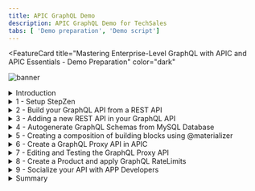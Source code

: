 ```yaml
---
title: APIC GraphQL Demo
description: APIC GraphQL Demo for TechSales
tabs: [ 'Demo preparation', 'Demo script']
---
```



<FeatureCard
  title="Mastering Enterprise-Level GraphQL with APIC and APIC Essentials - Demo Preparation"
  color="dark"
  >

![banner](./images/banner.png)

</FeatureCard>

<span id="place1"></span>

<details>

<summary>Introduction</summary>
<br/>
The rising adoption of hybrid cloud has resulted in data stored everywhere – in different types of data stores likes data warehouses, lakes, and lakehouses as well as across different clouds and on-premises environments. APIs serve as the essential connector between different data sources and applications, which means that businesses are relying on and creating more APIs than ever before to get the data they need to power their applications and experiences.
<br/><br/>
GraphQL has rapidly become a go-to query language for companies to interact with their data and is emerging as a new standard for APIs, layering upon the investments in REST APIs and data systems. While GraphQL APIs are significantly easier for the application teams to consume, they can represent a challenge to the API Provider teams tasked with building them.  We believe that APIs built declaratively are simply better - leading to first implementation with fewer lines of clean code, faster time to deploy, and APIs with built-in performance, cost, and reliability optimizations.
<br/><br/>
Our company decided to invest in GraphQL as a new standard for APIs. GraphQL is a query language for APIs that gives an application client greater control over what data it retrieves in an API request when compared with a REST API request.
<br/><br/>
We would like to explore an easier way for developers to build GraphQL APIs, consuming data stored everywhere. Take an e-commerce application for example. With a single call, GraphQL can merge data that is found in different subsystems, like customer information, order numbers, and delivery status, and return it in an expected format. While GraphQL APIs are significantly easier for the application teams to consume, they can represent a challenge to the API teams tasked with building them, securing them, socializing them, and managing them. To ease the process of building these APIs, we would like to explore a way to create GraphQL APIs using a declarative approach for federated access to data.
<br/><br/>
On the other hand, our Development's team is having problems managing the use of GraphQL APIs in your company, including rate limits, API lifecycle, security and how to socialize these APIs with our developers ecosystem.
<br/><br/>
In this demo we will learn how to move from Zero to Enterprise in the GraphQL domain. Initially we will learn how to use API Connect Essentials (StepZen) to create a a federated GraphQL API by pulling data from disparate sources (REST API and MySQL). After that you will use IBM API Connect to create a GraphQL API proxy definition that proxies a backend GraphQL server from StepZen, and to define rate limiting controls that reflect the amount of data that is returned from the server by a request to the GraphQL API.
<br/><br/>
Here we will see how to CREATE, MANAGE, SECURE and SOCIALIZE our GraphQL APIs using IBM API Connect solutions.
<br/><br/>
Let's get started!<br/><br/>

(Demo Slides <a href="https://github.com/ibm-integration/learninghub/blob/main/src/pages/demos/mq-techsales/files/APICSlides.pptx" target="_blank" rel="noreferrer">here</a>)
<br/>
</details>

<details>
<summary>1 - Setup StepZen</summary>

<br/>

| **1.1** | **Accessing StepZen** |
| :--- | :--- |
| **Narration** | StepZen enables developers to easily build and deploy a single GraphQL API that gets the data they need from multiple backends. The StepZen CLI is the primary tool for creating, uploading, deploying and testing your StepZen API. The StepZen CLI enables you use to manage your StepZen schemas, configurations, and endpoints. The CLI also comes with a built-in Schema Explorer that enables you to explore and test the API you’ve deployed locally from your browser. <br/><br/> We already installed StepZen CLI here. Now we need to get the details about our StepZen account. For this demo we are using a free StepZen account, let's log in here.  |
| **Action** &nbsp; 1.1.1 | On a browser window open the <a href="http://www.stepzen.com" target="_blank">URL below</a> (1) and click on **Log In** link (2). <br/>```http://www.stepzen.com```<br/><br/>![](images/setup-sz-2.png)<br/>|
| **Action** &nbsp; 1.1.2 | **Log in** with your *username* and *password*. <br/><br/>![](images/setup-sz-3.png)<br/>|

<br/>

<br/>

| **1.2** | **Getting your Account details** |
| :--- | :--- |
| **Narration** | When we get our account, first we need to navigate to the Stepzen Dashboard. In the Account page, we will find our account name, and the two keys weneed for API authentication. |
| **Action** &nbsp; 1.2.1 | On StepZen Dashboard page, on the left menu, open the **Account** page (key icon). <br/><br/>![](images/setup-sz-5.png)<br/>|
| **Action** &nbsp; 1.2.2 | Copy the **Account name** (1) and **Admin Key** (2). You will use them in the next step. <br/><br/>![](images/setup-sz-6.png)<br/>|

<br/>

<br/>

| **1.3** | **StepZen CLI log In** |
| :--- | :--- |
| **Narration** | To run StepZen in the cloud, we can connect the CLI to our account to get a private and secure endpoint or use StepZen with a public account. After installing the CLI, we can connect it to our account using the login CLI command. |
| **Action** &nbsp; 1.3.1 | Using Visual Studio Code terminal window, execute the command below to log in with StepZen CLI, replace [your_account] with the account value (1) from the Account page. <br/> ```stepzen login -a [your_account]``` <br/><br/>![](images/setup-sz-7.png)<br/>|
| **Action** &nbsp; 1.3.2 | Now, you need to enter your Admin Key. Copy and paste the **Admin Key** value (2) from the Account page.  <br/><br/>![](images/setup-sz-8.png)<br/>|

<br/>

**[Go to top](#place1)**

</details>

<details>
<summary>2 - Build your GraphQL API from a REST API</summary>

<br/>

| **2.1** | **Create your API directory** |
| :--- | :--- |
| **Narration** | Using StepZen, we can create a GraphQL API for backends with REST interfaces in minutes. <br/><br/>There are two ways to create our GraphQL API with StepZen when we have a REST backend. <br/><br/> <ul><li>Use the command-line interface (CLI) command stepzen import curl to specify an existing REST endpoint - StepZen introspects the endpoint and auto-generates a GraphQL schema for you.</li><li>Write your schema code in a .graphql GraphQL Schema Definition Language (SDL) file. Use the powerful GraphQL directive @rest to connect the REST endpoint, and with just a few lines of code, you have a working schema.</li></ul><br/>In this section we will learn how to use StepZen import curl on an existing REST API. This command sends a curl request to StepZen and parses the GraphQL types from the JSON response.<br/><br/>Before we build our GraphQL API, let’s create a new directory.|
| **Action** &nbsp; 2.1.1 | On Visual Studio Code Terminal, execute the command below to create a new directory. <br/>```mkdir product-demo```<br/><br/>![](images/build-rest1-1.png)|
| **Action** &nbsp; 2.1.2 | Change to the new directory. <br/>```cd product-demo```<br/><br/>![](images/build-rest1-2.png)|

<br/>

**[Go to top](#place1)**

</details>

<details>
<summary>3 - Adding a new REST API in your GraphQL API</summary>

<br/>

| **3.1** | **Check the Topology** |
| :--- | :--- |
| **Narration** | Now that the uniform cluster is running, we can proceed to deploy the application that will be interacting with the queue managers. <br/><br/> First, we will switch to the “Developer” perspective. In this perspective you can view the queue managers. Here you will see the tiles representing each queue manager.  |
| **Action** &nbsp; 3.1.1 | Back to the **OpenShift Web Console** page, click on the **Administrator** option (A) and select the **Developer** (B) perspective. <br/><br/>![](images/mq-app-3-1-1.png)<br/><br/>`Note` - If you see the Welcome to the Developer Perspective dialog, go ahead and close it.<br/>|
| **Action** &nbsp; 3.1.2 | Open the **Topology** page.  <br/><br/>![](images/mq-app-3-1-2.png)<br/>|
| **Action** &nbsp; 3.1.3 | Filter by **cp4i** project (A) and show the topology (B).  <br/><br/>![](images/mq-app-3-1-3.png)<br/>|

| **3.2** | **Deploy JAR file** |
| :--- | :--- |
| **Narration** | For demo purposes, we have pre-created the JMS application that will use our Queue Managers. Let's deploy it.  |
| **Action** &nbsp; 3.2.1 | Click on **+Add** on left menu. <br/><br/>![](images/mq-app-3-2-1.png)<br/>|
| **Action** &nbsp; 3.2.2 | Click on **Upload JAR file**. <br/><br/>![](images/mq-app-3-2-2.png)<br/>|
| **Action** &nbsp; 3.2.3 | Select **Browse** (A) and follow the dialogs to select the **jmsproducer-jgr-demo.jar** file (B) (check the demo preparation document about how to get the jar file).  <br/><br/>![](images/mq-app-3-2-3.png)<br/> |
| **Action** &nbsp; 3.2.4 | Scroll down and uncheck **Create a route** (A), then click **Create** button (B).  <br/><br/>![](images/mq-app-3-2-4.png)<br/>|
| **Action** &nbsp; 3.2.5 | Show the tile representing the deployment in the Topology view. <br/><br/>![](images/mq-app-3-2-5.png)<br/>|

| **3.3** | **Review Deployment** |
| :--- | :--- |
| **Narration** | Now, let’s review our application connection. From here, we can easily check the application log. Great, our application was able to connect to a queue manager and it is sending messages. |
| **Action** &nbsp; 3.3.1 | After a few second click on the tile representing the deployment to display the pod. <br/><br/>![](images/mq-app-3-3-1.png)<br/> |
| **Action** &nbsp; 3.3.2 | Click on the pod name. <br/><br/>![](images/mq-app-3-3-2.png)<br/>|
| **Action** &nbsp; 3.3.3 | In the pod page go to the **Logs** tab (1) and click **Expand** (2) to get a full view of the log. <br/><br/>![](images/mq-app-3-3-3.png)<br/> |
| **Action** &nbsp; 3.3.4 | Take your time reviewing the log, and at the bottom you will find a message saying “Sending…” confirming the application was able to connect to a queue manager and it is sending messages (A).  When done, **collapse** the log window. (B) <br/><br/>![](images/mq-app-3-3-4.png)<br/> |

**[Go to top](#place1)**

</details>

<details>
<summary>4 - Autogenerate GraphQL Schemas from MySQL Database</summary>

<br/>

| **4.1** | **Explore the Queue Manager 2** |
| :--- | :--- |
| **Narration** | Now that the MQ application is deployed let’s check the behavior with the Uniform Cluster. Let’s open Queue Manager 2.  The pod ending with 0 is by default the active instance, let’s explore it. |
| **Action** &nbsp; 4.1.1 | Navigate back to the **Topology** page. <br/><br/>![](images/valid-uniform-4-1-1.png)<br/>|
| **Action** &nbsp; 4.1.2 | Select the tile that represent **QM02**. <br/><br/>![](images/valid-uniform-4-1-2.png)<br/>|
| **Action** &nbsp; 4.1.3 | Select the pod ending with **0** that by default is the active instance. <br/><br/>![](images/valid-uniform-4-1-3.png)<br/> |

| **4.2** | **Review connections to QM02** |
| :--- | :--- |
| **Narration** | In order to check the connection status, we will use the command “display connections” and we will filter by the MQ App name that is “MY-PRODUCER”. We will execute the command directly from the terminal in each MQ pod. <br/><br/>Right now, we don’t have any connection in this pod. But in the next step we will get a better picture on how the connections are distributed.  |
| **Action** &nbsp; 4.2.1 | Open the **Terminal** tab (A) and click **Expand** (B) <br/><br/>![](images/valid-uniform-4-2-1.png)<br/>|
| **Action** &nbsp; 4.2.2 | Enter the command below in your terminal windows (if your prefer, you can paste using the context menu) and hit enter to check how many active connections associated with our application are in this queue manager. <br/><br/> echo 'dis conn(*)' all \| runmqsc \| grep -i my  <br/> |
| **Action** &nbsp; 4.2.3 | Show that there isn't any connection in this Message queue (A). Once you are over you can **Collapse** (B) the terminal again.  <br/><br/>![](images/valid-uniform-4-2-3.png)<br/> |

| **4.3** | **Explore the Queue Manager 1** |
| :--- | :--- |
| **Narration** | Now let’s explore Queue Manager 1. Let’s repeat the same procedure as before to select the active pod. |
| **Action** &nbsp; 4.3.1 | Right click the **Topology** menu (A) and select **Open Link in New Tab** (B) to keep a window open for each queue manager since you may need to go back and forth. <br/><br/>![](images/valid-uniform-4-3-1.png)<br/> |
| **Action** &nbsp; 4.3.2 | Select the tile that represent **QM01**. <br/><br/>![](images/valid-uniform-4-3-2.png)<br/>|
| **Action** &nbsp; 4.3.3 | Select the pod ending with **0**. <br/><br/>![](images/valid-uniform-4-3-3.png)<br/>|

| **4.4** | **Review connections to QM01** |
| :--- | :--- |
| **Narration** | Now let’s check the connection status in this MQ pod. <br/><br/>This time we see a couple of active connections, proving that the application we deployed is connected to the cluster. |
| **Action** &nbsp; 4.4.1 | Open the **Terminal** tab (A) and click **Expand** (B) <br/><br/>![](images/valid-uniform-4-4-1.png)<br/>|
| **Action** &nbsp; 4.4.2 | Enter the command below in your terminal windows (if your prefer, you can paste using the context menu) and hit enter to check how many active connections associated with our application are in this queue manager.<br/><br/> echo 'dis conn(*)' all \| runmqsc \| grep -i my <br/> |
| **Action** &nbsp; 4.4.3 | Show the **connections** available (A). Once you are over you can **Collapse** (B) the terminal again. <br/><br/>![](images/valid-uniform-4-4-3.png) <br/><br/> `Note` - In your case the result could potentially be the opposite since we have no affinity defined and the application will connect to any queue manager, but since we only have one instance there will only be a connection to one queue manager at a time. |

**[Go to top](#place1)**

</details>

<details>
<summary>5 - Creating a composition of building blocks using @materializer</summary>

<br/>

| **5.1** | **Increase the number of instances** |
| :--- | :--- |
| **Narration** | At the moment, our application is running in a single pod and therefore it is only connected to one of the queue managers, but what if the workload increases and I need to scale my app. Let’s simulate the scenario and see how the connections are distributed. <br/><br/>Let’s explore the Deployments view of our application. Here we can see there is only one pod. Let’s increase it to have two instances. |
| **Action** &nbsp; 5.1.1 | Right click on the **RedHat OpenShift logo** (A) and select **Open Link in New Tab** (B) to keep a window open. <br/><br/>![](images/rebalance-connec-5-1-1.png)<br/> |
| **Action** &nbsp; 5.1.2 | Change to **Administrator** perspective. <br/><br/>![](images/rebalance-connec-5-1-2.png)<br/>|
| **Action** &nbsp; 5.1.3 | Open the **Workloads** menu (A) and select **Deployments** (B). <br/><br/>![](images/rebalance-connec-5-1-3.png)<br/>|
| **Action** &nbsp; 5.1.4 | Check that you are on **cp4i** project (A). Click on the **jmsproducer** deployment (B). <br/><br/>![](images/rebalance-connec-5-1-4.png)<br/> |
| **Action** &nbsp; 5.1.5 | Click on the **arrow up** icon to increase the number of instances to **two**.  <br/><br/>![](images/rebalance-connec-5-1-5.png)<br/> |
| **Action** &nbsp; 5.1.6 | Wait a few seconds. After a moment you will see the number of pods is updated to two. <br/><br/>![](images/rebalance-connec-5-1-6.png)<br/> |


| **5.2** | **Review connectivity** |
| :--- | :--- |
| **Narration** | Now, let’s check how many connections we have per queue manager. This time we should see that each queue manager has a couple of connections. |
| **Action** &nbsp; 5.2.1 | Back to the **MQ1 browser tab**, refresh the terminal page and enter the command below again and press **enter**. <br/><br/> echo 'dis conn(*)' all \| runmqsc \| grep -i my  <br/> |
| **Action** &nbsp; 5.2.2 | Show that you have **multiple connections** in **MQ1**. <br/><br/>![](images/rebalance-connec-5-2-2.png)<br/>|
| **Action** &nbsp; 5.2.3 | Back to the **MQ2 browser tab**, enter the command below again and press **enter**. <br/><br/> echo 'dis conn(*)' all \| runmqsc \| grep -i my  <br/> |
| **Action** &nbsp; 5.2.4 | Show that you have **multiple connections** in **MQ2**. <br/><br/>![](images/rebalance-connec-5-2-4.png)<br/>|

**[Go to top](#place1)**

</details>

<details>
<summary>6 - Create a GraphQL Proxy API in APIC</summary>

<br/>

| **6.1** | ** Delete Queue Manager** |
| :--- | :--- |
| **Narration** | We observed how each instance will connect to a different queue manager trying to keep a homogenous distribution, but what would happen if one of the queue managers goes down? Let’s find out. <br/><br/>Let’s check our queue managers in the installed operators’ page. <br/><br/>We could kill one of the active pods for any of the queue managers, but since we have configured Native HA, one of the standby instances will take over and at the end, each queue manager will keep a couple of connections, so in this case we will go ahead and fully delete the queue manager. |
| **Action** &nbsp; 6.1.1 | Back to the Administrator perspective browser tab, on the left navigator, open the **Operators** (A) > **Installed Operators** (B) menu. <br/><br/>![](images/rebalance-connec-6-1-1.png)<br/> |
| **Action** &nbsp; 6.1.2 | Navigate to the **IBM MQ** Operator again. <br/><br/>![](images/rebalance-connec-6-1-2.png)<br/> |
| **Action** &nbsp; 6.1.3 | Open the **Queue Manager** tab. <br/><br/>![](images/rebalance-connec-6-1-3.png)<br/> |
| **Action** &nbsp; 6.1.4 | Click on the hamburger **menu** for QM02 (A) and select **Delete Queue Manager** (B). <br/><br/>![](images/rebalance-connec-6-1-4.png)<br/>|
| **Action** &nbsp; 6.1.5 | Click the **Delete** button on the warning dialog to confirm you want to delete the queue manager. <br/><br/>![](images/rebalance-connec-6-1-5.png)<br/> |

| **6.2** | **Review connectivity ** |
| :--- | :--- |
| **Narration** | If we try to navigate back to the active pod for queue manager 2, we will get an error message since the queue manager and therefore its pods have been deleted already. <br/><br/>However, if we navigate to the active pod for queue manager one and submit the command to check the number of active connections, we will see all the connections are directed to the active queue manager assuring the client application can continue sending messages. |
| **Action** &nbsp; 6.2.1 | Back to the **MQ2 browser tab**, show the error message: “**404**”. <br/><br/>![](images/rebalance-connec-6-2-1.png)<br/>|
| **Action** &nbsp; 6.2.2 | Back to the **MQ1 browser tab**, refresh the terminal page and enter the command below again and press **enter**. <br/><br/>  echo 'dis conn(*)' all \| runmqsc \| grep -i my <br/>  |
| **Action** &nbsp; 6.2.3 | Show that you have **all the connections** now in **MQ1**. <br/><br/>![](images/rebalance-connec-6-2-3.png)<br/> |

| **6.3** | **Recreate Queue Manager 2** |
| :--- | :--- |
| **Narration** | Now let’s recreate Queue Manager 2. For this demo, we will recreate using the Command Line Interface, but in a production environment, we can use a gitOps approach. |
| **Action** &nbsp; 6.3.1 | Run the command below.<br/><br/> ``` oc apply -f instances/${CP4I_VER}/${OCP_TYPE}/13b-qmgr-uniform-cluster-qm2.yaml -n cp4i ``` |
| **Action** &nbsp; 6.3.2 | Run the command below.<br/><br/> ``` oc get queuemanager -n cp4i ``` <br/><br/>`Note` this will take few minutes, but at the end you should get a response like this. <br/><br/>![](images/rebalance-connec-6-3-2.png)<br/> |
| **Action** &nbsp; 6.3.3 | Back to OpenShift Console browser tab with the Administrator profile, on the IBM MQ operator on the Queue Manager tab, check the new Queue Manager is ready. <br/><br/>![](images/rebalance-connec-6-3-3.png)<br/> |

| **6.4** | **Review the final scenario** |
| :--- | :--- |
| **Narration** | Once we confirm both queue managers are up and running, we can go back to the terminal of the active pod for each queue manager to check the number of active connections. <br/><br/> And a similar behavior would happen if additional queue managers were added to the uniform cluster. The connection would be rebalanced providing a way to scale horizontally. <br/><br/> Great! Here, we have arrived at the conclusion of our demonstration. |
| **Action** &nbsp; 6.4.1 | Back to the **MQ1 browser tab**, refresh the terminal page and enter the command below again and press **enter**. <br/><br/>  echo 'dis conn(*)' all \| runmqsc \| grep -i my <br/>|
| **Action** &nbsp; 6.4.2 | Show that you have **multiple connections** in **MQ1** (not all connections as presented in the previous section).  <br/><br/>![](images/rebalance-connec-6-4-2.png)<br/>|
| **Action** &nbsp; 6.4.3 | Back to the **MQ2 browser tab**, you need to reopen the MQ2 pod0 terminal page. Enter the command below again and press enter.<br/><br/> echo 'dis conn(*)' all \| runmqsc \| grep -i my <br/>|
| **Action** &nbsp; 6.4.4 | Show that you have **multiple connections** in **MQ2** again. <br/><br/>![](images/rebalance-connec-6-4-4.png)<br/>|

**[Go to top](#place1)**

</details>

<details>
<summary>7 - Editing and Testing the GraphQL Proxy API</summary>

<br/>

| **7.1** | ** Delete Queue Manager** |
| :--- | :--- |
| **Narration** | We observed how each instance will connect to a different queue manager trying to keep a homogenous distribution, but what would happen if one of the queue managers goes down? Let’s find out. <br/><br/>Let’s check our queue managers in the installed operators’ page. <br/><br/>We could kill one of the active pods for any of the queue managers, but since we have configured Native HA, one of the standby instances will take over and at the end, each queue manager will keep a couple of connections, so in this case we will go ahead and fully delete the queue manager. |
| **Action** &nbsp; 6.1.1 | Back to the Administrator perspective browser tab, on the left navigator, open the **Operators** (A) > **Installed Operators** (B) menu. <br/><br/>![](images/rebalance-connec-6-1-1.png)<br/> |
| **Action** &nbsp; 6.1.2 | Navigate to the **IBM MQ** Operator again. <br/><br/>![](images/rebalance-connec-6-1-2.png)<br/> |
| **Action** &nbsp; 6.1.3 | Open the **Queue Manager** tab. <br/><br/>![](images/rebalance-connec-6-1-3.png)<br/> |
| **Action** &nbsp; 6.1.4 | Click on the hamburger **menu** for QM02 (A) and select **Delete Queue Manager** (B). <br/><br/>![](images/rebalance-connec-6-1-4.png)<br/>|
| **Action** &nbsp; 6.1.5 | Click the **Delete** button on the warning dialog to confirm you want to delete the queue manager. <br/><br/>![](images/rebalance-connec-6-1-5.png)<br/> |


**[Go to top](#place1)**

</details>

<details>
<summary>8 - Create a Product and apply GraphQL RateLimits</summary>

<br/>

| **8.1** | ** Delete Queue Manager** |
| :--- | :--- |
| **Narration** | We observed how each instance will connect to a different queue manager trying to keep a homogenous distribution, but what would happen if one of the queue managers goes down? Let’s find out. <br/><br/>Let’s check our queue managers in the installed operators’ page. <br/><br/>We could kill one of the active pods for any of the queue managers, but since we have configured Native HA, one of the standby instances will take over and at the end, each queue manager will keep a couple of connections, so in this case we will go ahead and fully delete the queue manager. |
| **Action** &nbsp; 6.1.1 | Back to the Administrator perspective browser tab, on the left navigator, open the **Operators** (A) > **Installed Operators** (B) menu. <br/><br/>![](images/rebalance-connec-6-1-1.png)<br/> |
| **Action** &nbsp; 6.1.2 | Navigate to the **IBM MQ** Operator again. <br/><br/>![](images/rebalance-connec-6-1-2.png)<br/> |
| **Action** &nbsp; 6.1.3 | Open the **Queue Manager** tab. <br/><br/>![](images/rebalance-connec-6-1-3.png)<br/> |
| **Action** &nbsp; 6.1.4 | Click on the hamburger **menu** for QM02 (A) and select **Delete Queue Manager** (B). <br/><br/>![](images/rebalance-connec-6-1-4.png)<br/>|
| **Action** &nbsp; 6.1.5 | Click the **Delete** button on the warning dialog to confirm you want to delete the queue manager. <br/><br/>![](images/rebalance-connec-6-1-5.png)<br/> |


**[Go to top](#place1)**

</details>

<details>
<summary>9 - Socialize your API with APP Developers</summary>

<br/>

| **9.1** | ** Delete Queue Manager** |
| :--- | :--- |
| **Narration** | We observed how each instance will connect to a different queue manager trying to keep a homogenous distribution, but what would happen if one of the queue managers goes down? Let’s find out. <br/><br/>Let’s check our queue managers in the installed operators’ page. <br/><br/>We could kill one of the active pods for any of the queue managers, but since we have configured Native HA, one of the standby instances will take over and at the end, each queue manager will keep a couple of connections, so in this case we will go ahead and fully delete the queue manager. |
| **Action** &nbsp; 6.1.1 | Back to the Administrator perspective browser tab, on the left navigator, open the **Operators** (A) > **Installed Operators** (B) menu. <br/><br/>![](images/rebalance-connec-6-1-1.png)<br/> |
| **Action** &nbsp; 6.1.2 | Navigate to the **IBM MQ** Operator again. <br/><br/>![](images/rebalance-connec-6-1-2.png)<br/> |
| **Action** &nbsp; 6.1.3 | Open the **Queue Manager** tab. <br/><br/>![](images/rebalance-connec-6-1-3.png)<br/> |
| **Action** &nbsp; 6.1.4 | Click on the hamburger **menu** for QM02 (A) and select **Delete Queue Manager** (B). <br/><br/>![](images/rebalance-connec-6-1-4.png)<br/>|
| **Action** &nbsp; 6.1.5 | Click the **Delete** button on the warning dialog to confirm you want to delete the queue manager. <br/><br/>![](images/rebalance-connec-6-1-5.png)<br/> |


**[Go to top](#place1)**

</details>



<details>
<summary>Summary</summary>

<br/>
Let’s summarize what we’ve done today.
<br/><br/>
In the demo we:  accessed the Cloud Pak for Integration environment and explored the IBM MQ capabilities; deployed an uniform cluster; deployed an MQ Application; validated the uniform cluster connectivity; scaled the MQ application and rebalanced the connections.
<br/><br/>
From an operations perspective, we showed how we can easily scale the number of instances of your client applications up and down, without having to reconfigure their connection details and without needing to manually distribute or load balance them.
<br/><br/>
And here we demonstrated how to quickly and easily grow the queue manager cluster – adding a new queue manager to the cluster without complex configuration.
<br/><br/>
Thank you for your attention.
<br/>

**[Go to top](#place1)**

</details>
